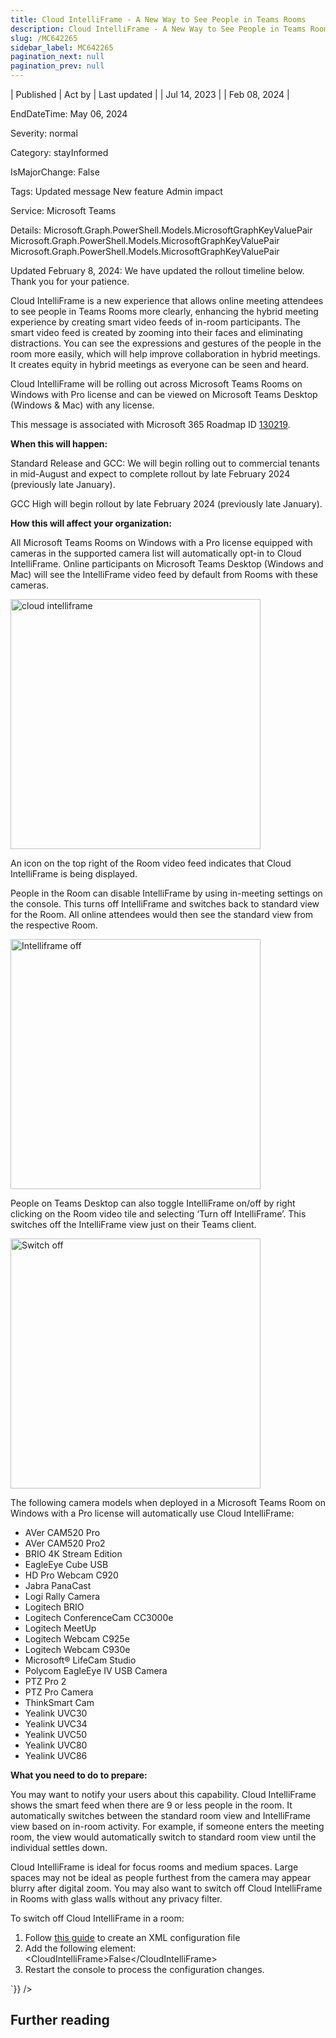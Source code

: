 ```yaml
---
title: Cloud IntelliFrame - A New Way to See People in Teams Rooms
description: Cloud IntelliFrame - A New Way to See People in Teams Rooms
slug: /MC642265
sidebar_label: MC642265
pagination_next: null
pagination_prev: null
---
```



| Published | Act by | Last updated |
| Jul 14, 2023 |  | Feb 08, 2024 |

EndDateTime: May 06, 2024

Severity: normal

Category: stayInformed

IsMajorChange: False

Tags: Updated message New feature Admin impact

Service: Microsoft Teams

Details: Microsoft.Graph.PowerShell.Models.MicrosoftGraphKeyValuePair Microsoft.Graph.PowerShell.Models.MicrosoftGraphKeyValuePair Microsoft.Graph.PowerShell.Models.MicrosoftGraphKeyValuePair

<div dangerouslySetInnerHTML={{__html:`
<p style="">Updated February 8, 2024: We have updated the rollout timeline below. Thank you for your patience.</p><p style="">Cloud IntelliFrame is a new experience that allows online meeting attendees to see people in Teams Rooms more clearly, enhancing the hybrid meeting experience by creating smart video feeds of in-room participants.  The smart video feed is created by zooming into their faces and eliminating distractions. You can see the expressions and gestures of the people in the room more easily, which will help improve collaboration in hybrid meetings. It creates equity in hybrid meetings as everyone can be seen and heard.<br></p><p style="">Cloud IntelliFrame will be rolling out across Microsoft Teams Rooms on Windows with Pro license and can be viewed  on Microsoft Teams Desktop (Windows &amp; Mac) with any license.</p><p style="">This message is associated with Microsoft 365 Roadmap ID <a href="https://www.microsoft.com/microsoft-365/roadmap?filters=&amp;searchterms=130219" target="_blank">130219</a>.&nbsp;</p><p style=""><b>When this will happen:</b></p><p style="">Standard Release and GCC: We will begin rolling out to commercial tenants in mid-August and expect to complete rollout by late February 2024 (previously late January). </p><p style="">GCC High will begin rollout by late February 2024 (previously late January).</p><p style=""><b>How this will affect your organization:</b></p><p style="">All Microsoft Teams Rooms on Windows with a Pro license equipped with cameras in the supported camera list      will automatically opt-in to Cloud IntelliFrame. Online participants on Microsoft Teams Desktop (Windows and Mac) will see the IntelliFrame video feed by default from Rooms with these cameras.&nbsp;</p><p style=""><img src="https://img-prod-cms-rt-microsoft-com.akamaized.net/cms/api/am/imageFileData/RW17aCI?ver=3218" style="width: 400px;" alt="cloud intelliframe"><br></p><p style="">An icon  on the top right of the Room video feed indicates that Cloud IntelliFrame is being displayed.
</p><p style="">People in the Room can disable IntelliFrame by using in-meeting settings on the console. This turns off IntelliFrame and switches back to standard view for the Room. All online attendees would then see the standard view from the respective Room.</p><p style=""> 
</p><p style=""><img src="https://img-prod-cms-rt-microsoft-com.akamaized.net/cms/api/am/imageFileData/RW17Eqj?ver=e690" style="width: 400px;" alt="Intelliframe off"><br></p><p style="">People on Teams Desktop can also toggle IntelliFrame on/off by right clicking on the Room video tile and selecting ‘Turn off IntelliFrame’. This switches off the IntelliFrame view just on their Teams client.</p><p style=""><img src="https://img-prod-cms-rt-microsoft-com.akamaized.net/cms/api/am/imageFileData/RW17aCO?ver=ea26" style="width: 400px;" alt="Switch off"><br></p><p style="">
</p><p style="">The following camera models when deployed  in a Microsoft Teams Room on Windows with a Pro license will automatically use Cloud IntelliFrame:</p><ul><li>AVer CAM520 Pro 
</li><li>AVer CAM520 Pro2 
</li><li>BRIO 4K Stream Edition 
</li><li>EagleEye Cube USB 
</li><li>HD Pro Webcam C920 
</li><li>Jabra PanaCast 
</li><li>Logi Rally Camera 
</li><li>Logitech BRIO 
</li><li>Logitech ConferenceCam CC3000e 
</li><li>Logitech MeetUp 
</li><li>Logitech Webcam C925e 
</li><li>Logitech Webcam C930e 
</li><li>Microsoft® LifeCam Studio 
</li><li>Polycom EagleEye IV USB Camera 
</li><li>PTZ Pro 2 
</li><li>PTZ Pro Camera 
</li><li>ThinkSmart Cam 
</li><li>Yealink UVC30 
</li><li>Yealink UVC34 
</li><li>Yealink UVC50 
</li><li>Yealink UVC80 
</li><li>Yealink UVC86
</li></ul><p style=""><b>What you need to do to prepare:</b></p><p style="">You may want to notify your users about this capability. Cloud IntelliFrame shows the smart feed when there are 9 or less people in the room. It automatically switches between the standard room view and IntelliFrame view based on in-room activity. For example, if someone enters the meeting room, the view would automatically switch to standard room view until the individual settles down. 
</p><p style="">Cloud IntelliFrame is ideal for focus rooms and medium spaces. Large spaces may not be ideal as people furthest from the camera may appear blurry after digital zoom. You may also want to switch off Cloud IntelliFrame in Rooms with glass walls without any privacy filter.  
</p><p style="">To switch off Cloud IntelliFrame in a room: 
</p><ol><li>Follow <a href="https://learn.microsoft.com/microsoftteams/rooms/xml-config-file" target="_blank">this guide</a> to create an XML configuration file
</li><li>Add the following element: &lt;CloudIntelliFrame&gt;False&lt;/CloudIntelliFrame&gt;</li><li>Restart the console to process the configuration changes.</li></ol>
`}} />

## Further reading
